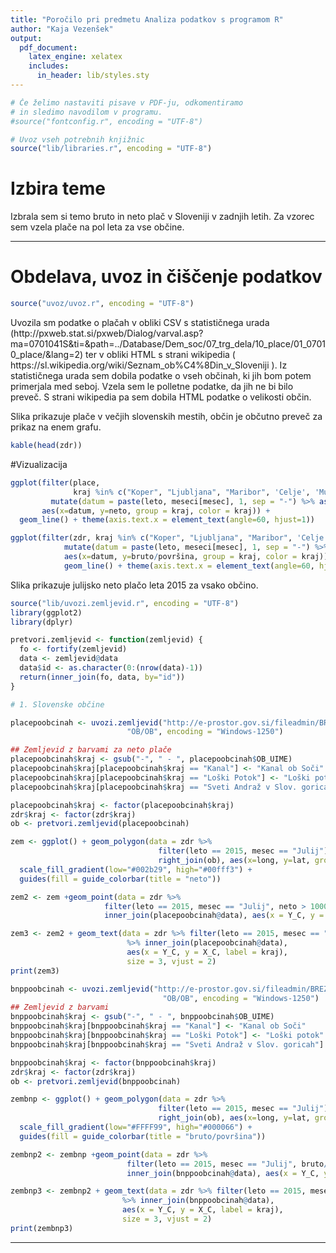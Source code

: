 ```yaml
---
title: "Poročilo pri predmetu Analiza podatkov s programom R"
author: "Kaja Vezenšek"
output:
  pdf_document:
    latex_engine: xelatex
    includes:
      in_header: lib/styles.sty
---
```


```r
# Če želimo nastaviti pisave v PDF-ju, odkomentiramo
# in sledimo navodilom v programu.
#source("fontconfig.r", encoding = "UTF-8")

# Uvoz vseh potrebnih knjižnic
source("lib/libraries.r", encoding = "UTF-8")
```

# Izbira teme

Izbrala sem si temo bruto in neto plač v Sloveniji v zadnjih letih. Za vzorec sem vzela plače na pol leta za vse občine.

***

# Obdelava, uvoz in čiščenje podatkov

```r
source("uvoz/uvoz.r", encoding = "UTF-8")
```

Uvozila sm podatke o plačah v obliki CSV s statističnega urada (http://pxweb.stat.si/pxweb/Dialog/varval.asp?ma=0701041S&ti=&path=../Database/Dem_soc/07_trg_dela/10_place/01_07010_place/&lang=2) ter v obliki HTML
s strani wikipedia ( https://sl.wikipedia.org/wiki/Seznam_ob%C4%8Din_v_Sloveniji ).
Iz statističnega urada sem dobila podatke o vseh občinah, ki jih bom potem primerjala med seboj. Vzela sem le polletne podatke, da jih ne bi bilo preveč.
S strani wikipedia pa sem dobila HTML podatke o velikosti občin. 


Slika \ref{fig:graf} prikazuje plače v večjih slovenskih mestih, občin je občutno preveč za prikaz na enem grafu.

```r
kable(head(zdr))
```

#Vizualizacija

```r

ggplot(filter(place,
              kraj %in% c("Koper", "Ljubljana", "Maribor", 'Celje', 'Murska Sobota', 'Nova Gorica', 'Kranj', 'Novo Mesto')) %>%
         mutate(datum = paste(leto, meseci[mesec], 1, sep = "-") %>% as.Date()),
       aes(x=datum, y=neto, group = kraj, color = kraj)) +
  geom_line() + theme(axis.text.x = element_text(angle=60, hjust=1))

```

```r

ggplot(filter(zdr, kraj %in% c("Koper", "Ljubljana", "Maribor", 'Celje', 'Murska Sobota', 'Nova Gorica', 'Kranj', 'Novo Mesto')) %>%
            mutate(datum = paste(leto, meseci[mesec], 1, sep = "-") %>% as.Date()),
            aes(x=datum, y=bruto/površina, group = kraj, color = kraj)) +
            geom_line() + theme(axis.text.x = element_text(angle=60, hjust=1))

```

Slika \ref{fig:zemljevid} prikazuje julijsko neto plačo leta 2015 za vsako občino.

```r
source("lib/uvozi.zemljevid.r", encoding = "UTF-8")
library(ggplot2)
library(dplyr)

pretvori.zemljevid <- function(zemljevid) {
  fo <- fortify(zemljevid)
  data <- zemljevid@data
  data$id <- as.character(0:(nrow(data)-1))
  return(inner_join(fo, data, by="id"))
}

# 1. Slovenske občine

placepoobcinah <- uvozi.zemljevid("http://e-prostor.gov.si/fileadmin/BREZPLACNI_POD/RPE/OB.zip",
                          "OB/OB", encoding = "Windows-1250")

## Zemljevid z barvami za neto plače
placepoobcinah$kraj <- gsub("-", " - ", placepoobcinah$OB_UIME)
placepoobcinah$kraj[placepoobcinah$kraj == "Kanal"] <- "Kanal ob Soči"
placepoobcinah$kraj[placepoobcinah$kraj == "Loški Potok"] <- "Loški potok"
placepoobcinah$kraj[placepoobcinah$kraj == "Sveti Andraž v Slov. goricah"] <- "Sveti Andraž v Slovenskih goricah"

placepoobcinah$kraj <- factor(placepoobcinah$kraj)
zdr$kraj <- factor(zdr$kraj)
ob <- pretvori.zemljevid(placepoobcinah)

zem <- ggplot() + geom_polygon(data = zdr %>%
                                 filter(leto == 2015, mesec == "Julij") %>%
                                 right_join(ob), aes(x=long, y=lat, group=group, fill=neto), color = "grey") +
  scale_fill_gradient(low="#002b29", high="#00fff3") +
  guides(fill = guide_colorbar(title = "neto"))

zem2 <- zem +geom_point(data = zdr %>%
                     filter(leto == 2015, mesec == "Julij", neto > 1000) %>%
                     inner_join(placepoobcinah@data), aes(x = Y_C, y = X_C))

zem3 <- zem2 + geom_text(data = zdr %>% filter(leto == 2015, mesec == "Julij", neto > 1000)
                          %>% inner_join(placepoobcinah@data),
                          aes(x = Y_C, y = X_C, label = kraj),
                          size = 3, vjust = 2)
print(zem3)

```

```r

bnppoobcinah <- uvozi.zemljevid("http://e-prostor.gov.si/fileadmin/BREZPLACNI_POD/RPE/OB.zip",
                                  "OB/OB", encoding = "Windows-1250")
## Zemljevid z barvami
bnppoobcinah$kraj <- gsub("-", " - ", bnppoobcinah$OB_UIME)
bnppoobcinah$kraj[bnppoobcinah$kraj == "Kanal"] <- "Kanal ob Soči"
bnppoobcinah$kraj[bnppoobcinah$kraj == "Loški Potok"] <- "Loški potok"
bnppoobcinah$kraj[bnppoobcinah$kraj == "Sveti Andraž v Slov. goricah"] <- "Sveti Andraž v Slovenskih goricah"

bnppoobcinah$kraj <- factor(bnppoobcinah$kraj)
zdr$kraj <- factor(zdr$kraj)
ob <- pretvori.zemljevid(bnppoobcinah)

zembnp <- ggplot() + geom_polygon(data = zdr %>%
                                 filter(leto == 2015, mesec == "Julij") %>%
                                 right_join(ob), aes(x=long, y=lat, group=group, fill=bruto/površina), color = "grey") +
  scale_fill_gradient(low="#FFFF99", high="#000066") +
  guides(fill = guide_colorbar(title = "bruto/površina"))

zembnp2 <- zembnp +geom_point(data = zdr %>%
                          filter(leto == 2015, mesec == "Julij", bruto/površina > 50) %>%
                          inner_join(bnppoobcinah@data), aes(x = Y_C, y = X_C))

zembnp3 <- zembnp2 + geom_text(data = zdr %>% filter(leto == 2015, mesec == "Julij", bruto/površina > 50)
                         %>% inner_join(bnppoobcinah@data),
                         aes(x = Y_C, y = X_C, label = kraj),
                         size = 3, vjust = 2)
print(zembnp3)
```

***